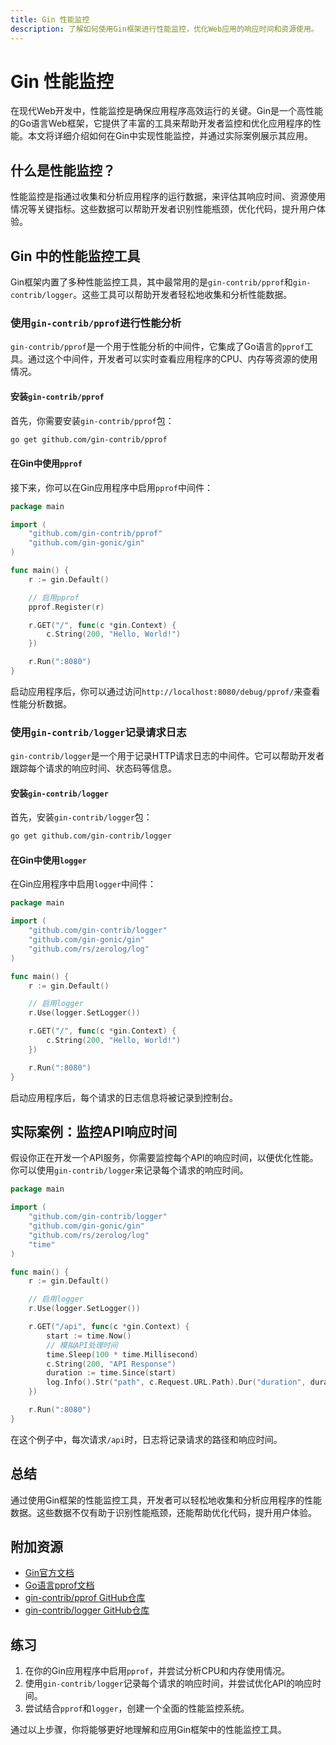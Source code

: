 ```yaml
---
title: Gin 性能监控
description: 了解如何使用Gin框架进行性能监控，优化Web应用的响应时间和资源使用。
---
```


# Gin 性能监控

在现代Web开发中，性能监控是确保应用程序高效运行的关键。Gin是一个高性能的Go语言Web框架，它提供了丰富的工具来帮助开发者监控和优化应用程序的性能。本文将详细介绍如何在Gin中实现性能监控，并通过实际案例展示其应用。

## 什么是性能监控？

性能监控是指通过收集和分析应用程序的运行数据，来评估其响应时间、资源使用情况等关键指标。这些数据可以帮助开发者识别性能瓶颈，优化代码，提升用户体验。

## Gin 中的性能监控工具

Gin框架内置了多种性能监控工具，其中最常用的是`gin-contrib/pprof`和`gin-contrib/logger`。这些工具可以帮助开发者轻松地收集和分析性能数据。

### 使用`gin-contrib/pprof`进行性能分析

`gin-contrib/pprof`是一个用于性能分析的中间件，它集成了Go语言的`pprof`工具。通过这个中间件，开发者可以实时查看应用程序的CPU、内存等资源的使用情况。

#### 安装`gin-contrib/pprof`

首先，你需要安装`gin-contrib/pprof`包：

```bash
go get github.com/gin-contrib/pprof
```

#### 在Gin中使用`pprof`

接下来，你可以在Gin应用程序中启用`pprof`中间件：

```go
package main

import (
    "github.com/gin-contrib/pprof"
    "github.com/gin-gonic/gin"
)

func main() {
    r := gin.Default()

    // 启用pprof
    pprof.Register(r)

    r.GET("/", func(c *gin.Context) {
        c.String(200, "Hello, World!")
    })

    r.Run(":8080")
}
```

启动应用程序后，你可以通过访问`http://localhost:8080/debug/pprof/`来查看性能分析数据。

### 使用`gin-contrib/logger`记录请求日志

`gin-contrib/logger`是一个用于记录HTTP请求日志的中间件。它可以帮助开发者跟踪每个请求的响应时间、状态码等信息。

#### 安装`gin-contrib/logger`

首先，安装`gin-contrib/logger`包：

```bash
go get github.com/gin-contrib/logger
```

#### 在Gin中使用`logger`

在Gin应用程序中启用`logger`中间件：

```go
package main

import (
    "github.com/gin-contrib/logger"
    "github.com/gin-gonic/gin"
    "github.com/rs/zerolog/log"
)

func main() {
    r := gin.Default()

    // 启用logger
    r.Use(logger.SetLogger())

    r.GET("/", func(c *gin.Context) {
        c.String(200, "Hello, World!")
    })

    r.Run(":8080")
}
```

启动应用程序后，每个请求的日志信息将被记录到控制台。

## 实际案例：监控API响应时间

假设你正在开发一个API服务，你需要监控每个API的响应时间，以便优化性能。你可以使用`gin-contrib/logger`来记录每个请求的响应时间。

```go
package main

import (
    "github.com/gin-contrib/logger"
    "github.com/gin-gonic/gin"
    "github.com/rs/zerolog/log"
    "time"
)

func main() {
    r := gin.Default()

    // 启用logger
    r.Use(logger.SetLogger())

    r.GET("/api", func(c *gin.Context) {
        start := time.Now()
        // 模拟API处理时间
        time.Sleep(100 * time.Millisecond)
        c.String(200, "API Response")
        duration := time.Since(start)
        log.Info().Str("path", c.Request.URL.Path).Dur("duration", duration).Msg("API request completed")
    })

    r.Run(":8080")
}
```

在这个例子中，每次请求`/api`时，日志将记录请求的路径和响应时间。

## 总结

通过使用Gin框架的性能监控工具，开发者可以轻松地收集和分析应用程序的性能数据。这些数据不仅有助于识别性能瓶颈，还能帮助优化代码，提升用户体验。

## 附加资源

- [Gin官方文档](https://gin-gonic.com/docs/)
- [Go语言pprof文档](https://golang.org/pkg/net/http/pprof/)
- [gin-contrib/pprof GitHub仓库](https://github.com/gin-contrib/pprof)
- [gin-contrib/logger GitHub仓库](https://github.com/gin-contrib/logger)

## 练习

1. 在你的Gin应用程序中启用`pprof`，并尝试分析CPU和内存使用情况。
2. 使用`gin-contrib/logger`记录每个请求的响应时间，并尝试优化API的响应时间。
3. 尝试结合`pprof`和`logger`，创建一个全面的性能监控系统。

通过以上步骤，你将能够更好地理解和应用Gin框架中的性能监控工具。